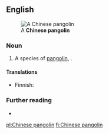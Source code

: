 ==English==
[[File:Pangolin's tail.jpg|thumb|A '''Chinese pangolin''']]

===Noun===
{{en-noun}}

# A species of [[pangolin]], {{taxlink|Manis pentadactyla|species|noshow=1}}.

====Translations====
{{trans-top|species of pangolin}}
* Finnish: {{t|fi|kiinanmuurahaiskäpy}}
{{trans-mid}}
{{trans-bottom}}

===Further reading===
* {{pedia|pangolin}}

[[pl:Chinese pangolin]]
[[fi:Chinese pangolin]]